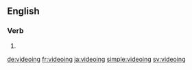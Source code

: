 ==English==

===Verb===
{{head|en|present participle}}

# {{present participle of|video|lang=en}}

[[de:videoing]]
[[fr:videoing]]
[[ja:videoing]]
[[simple:videoing]]
[[sv:videoing]]